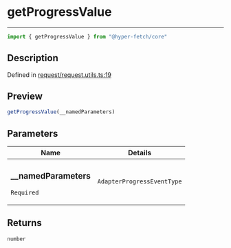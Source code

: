 

# getProgressValue

<div class="api-docs__separator" data-reactroot="">

---

</div><div class="api-docs__import" data-reactroot="">

```ts
import { getProgressValue } from "@hyper-fetch/core"
```

</div><div class="api-docs__section">

## Description

</div><div class="api-docs__description"><span class="api-docs__do-not-parse">



</span></div><p class="api-docs__definition">

Defined in [request/request.utils.ts:19](https://github.com/BetterTyped/hyper-fetch/blob/cc329b91/packages/core/src/request/request.utils.ts#L19)

</p><div class="api-docs__section">

## Preview

</div><div class="api-docs__preview fn">

```ts
getProgressValue(__namedParameters)
```

</div><div class="api-docs__section">

## Parameters

</div><div class="api-docs__parameters"><table><thead><tr><th>Name</th><th>Details</th></tr></thead><tbody><tr param-data="__namedParameters"><td class="api-docs__param-name required">

### \_\_namedParameters 

`Required`

</td><td class="api-docs__param-type">

`AdapterProgressEventType`

</td></tr></tbody></table></div><div class="api-docs__section">

## Returns

</div><div class="api-docs__returns">

```ts
number
```

</div>